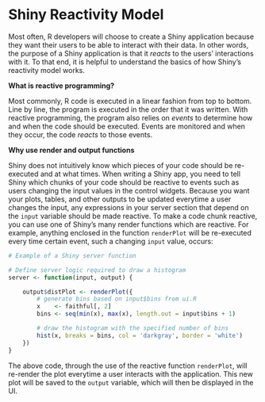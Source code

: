 # Shiny Reactivity Model 

Most often, R developers will choose to create a Shiny application because they want their users to be able to interact with their data. In other words, the purpose of a Shiny application is that it *reacts* to the users' interactions with it. To that end, it is helpful to understand the basics of how Shiny's reactivity model works.

**What is reactive programming?** 

Most commonly, R code is executed in a linear fashion from top to bottom. Line by line, the program is executed in the order that it was written. With reactive programming, the program also relies on *events* to determine how and when the code should be executed. Events are monitored and when they occur, the code *reacts* to those events.

**Why use render and output functions**

Shiny does not intuitively know which pieces of your code should be re-executed and at what times. When writing a Shiny app, you need to tell Shiny which chunks of your code should be reactive to events such as users changing the input values in the control widgets. Because you want your plots, tables, and other outputs to be updated everytime a user changes the input, any expressions in your server section that depend on the `input` variable should be made reactive. To make a code chunk reactive, you can use one of Shiny's many render functions which are reactive.  For example, anything enclosed in the function `renderPlot` will be re-executed every time certain event, such a changing `input` value, occurs:

```r
# Example of a Shiny server function

# Define server logic required to draw a histogram
server <- function(input, output) {

    output$distPlot <- renderPlot({
        # generate bins based on input$bins from ui.R
        x    <- faithful[, 2]
        bins <- seq(min(x), max(x), length.out = input$bins + 1)

        # draw the histogram with the specified number of bins
        hist(x, breaks = bins, col = 'darkgray', border = 'white')
    })
}

```

The above code, through the use of the reactive function `renderPlot`, will re-render the plot everytime a user interacts with the application. This new plot will be saved to the `output` variable, which will then be displayed in the UI.
